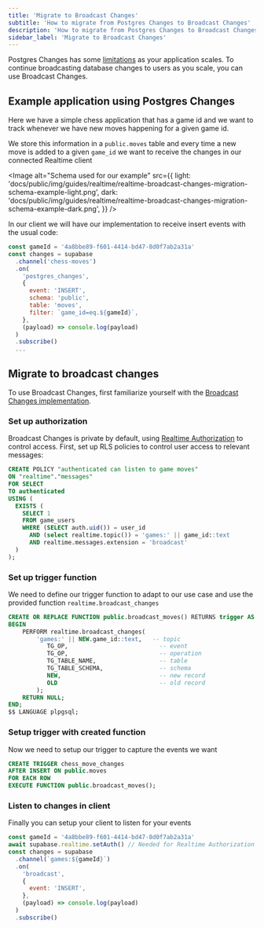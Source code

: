```yaml
---
title: 'Migrate to Broadcast Changes'
subtitle: 'How to migrate from Postgres Changes to Broadcast Changes'
description: 'How to migrate from Postgres Changes to Broadcast Changes'
sidebar_label: 'Migrate to Broadcast Changes'
---
```


Postgres Changes has some [limitations](/docs/guides/realtime/postgres-changes#limitations) as your application scales. To continue broadcasting database changes to users as you scale, you can use Broadcast Changes.

## Example application using Postgres Changes

Here we have a simple chess application that has a game id and we want to track whenever we have new moves happening for a given game id.

We store this information in a `public.moves` table and every time a new move is added to a given `game_id` we want to receive the changes in our connected Realtime client

<Image
  alt="Schema used for our example"
  src={{
    light:
      'docs/public/img/guides/realtime/realtime-broadcast-changes-migration-schema-example-light.png',
    dark: 'docs/public/img/guides/realtime/realtime-broadcast-changes-migration-schema-example-dark.png',
  }}
/>

In our client we will have our implementation to receive insert events with the usual code:

```javascript
const gameId = '4a8bbe89-f601-4414-bd47-8d0f7ab2a31a'
const changes = supabase
  .channel('chess-moves')
  .on(
    'postgres_changes',
    {
      event: 'INSERT',
      schema: 'public',
      table: 'moves',
      filter: `game_id=eq.${gameId}`,
    },
    (payload) => console.log(payload)
  )
  .subscribe()
  ...
```

## Migrate to broadcast changes

To use Broadcast Changes, first familiarize yourself with the [Broadcast Changes implementation](/docs/guides/realtime/broadcast#trigger-broadcast-messages-from-your-database).

### Set up authorization

Broadcast Changes is private by default, using [Realtime Authorization](/docs/guides/realtime/authorization) to control access. First, set up RLS policies to control user access to relevant messages:

```sql
CREATE POLICY "authenticated can listen to game moves"
ON "realtime"."messages"
FOR SELECT
TO authenticated
USING (
  EXISTS (
    SELECT 1
    FROM game_users
    WHERE (SELECT auth.uid()) = user_id
      AND (select realtime.topic()) = 'games:' || game_id::text
      AND realtime.messages.extension = 'broadcast'
  )
);
```

### Set up trigger function

We need to define our trigger function to adapt to our use case and use the provided function `realtime.broadcast_changes`

```sql
CREATE OR REPLACE FUNCTION public.broadcast_moves() RETURNS trigger AS $$
BEGIN
    PERFORM realtime.broadcast_changes(
	    'games:' || NEW.game_id::text,   -- topic
		   TG_OP,                          -- event
		   TG_OP,                          -- operation
		   TG_TABLE_NAME,                  -- table
		   TG_TABLE_SCHEMA,                -- schema
		   NEW,                            -- new record
		   OLD                             -- old record
		);
    RETURN NULL;
END;
$$ LANGUAGE plpgsql;
```

### Setup trigger with created function

Now we need to setup our trigger to capture the events we want

```sql
CREATE TRIGGER chess_move_changes
AFTER INSERT ON public.moves
FOR EACH ROW
EXECUTE FUNCTION public.broadcast_moves();
```

### **Listen to changes in client**

Finally you can setup your client to listen for your events

```js
const gameId = '4a8bbe89-f601-4414-bd47-8d0f7ab2a31a'
await supabase.realtime.setAuth() // Needed for Realtime Authorization
const changes = supabase
  .channel(`games:${gameId}`)
  .on(
    'broadcast',
    {
      event: 'INSERT',
    },
    (payload) => console.log(payload)
  )
  .subscribe()
```
